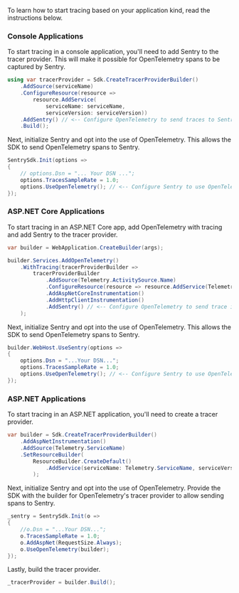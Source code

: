 To learn how to start tracing based on your application kind, read the instructions below.

### Console Applications

To start tracing in a console application, you'll need to add Sentry to the tracer provider. This will make it possible for OpenTelemetry spans to be captured by Sentry.

```csharp
using var tracerProvider = Sdk.CreateTracerProviderBuilder()
    .AddSource(serviceName)
    .ConfigureResource(resource =>
        resource.AddService(
            serviceName: serviceName,
            serviceVersion: serviceVersion))
    .AddSentry() // <-- Configure OpenTelemetry to send traces to Sentry
    .Build();
```

Next, initialize Sentry and opt into the use of OpenTelemetry. This allows the SDK to send OpenTelemetry spans to Sentry.

```csharp
SentrySdk.Init(options =>
{
    // options.Dsn = "... Your DSN ...";
    options.TracesSampleRate = 1.0;
    options.UseOpenTelemetry(); // <-- Configure Sentry to use OpenTelemetry trace information
});
```

### ASP.NET Core Applications

To start tracing in an ASP.NET Core app, add OpenTelemetry with tracing and add Sentry to the tracer provider.

```csharp
var builder = WebApplication.CreateBuilder(args);

builder.Services.AddOpenTelemetry()
    .WithTracing(tracerProviderBuilder =>
        tracerProviderBuilder
            .AddSource(Telemetry.ActivitySource.Name)
            .ConfigureResource(resource => resource.AddService(Telemetry.ServiceName))
            .AddAspNetCoreInstrumentation()
            .AddHttpClientInstrumentation()
            .AddSentry() // <-- Configure OpenTelemetry to send trace information to Sentry
    );
```

Next, initialize Sentry and opt into the use of OpenTelemetry. This allows the SDK to send OpenTelemetry spans to Sentry.

```csharp
builder.WebHost.UseSentry(options =>
{
    options.Dsn = "...Your DSN...";
    options.TracesSampleRate = 1.0;
    options.UseOpenTelemetry(); // <-- Configure Sentry to use OpenTelemetry trace information
});
```

### ASP.NET Applications

To start tracing in an ASP.NET application, you'll need to create a tracer provider.

```csharp
var builder = Sdk.CreateTracerProviderBuilder()
    .AddAspNetInstrumentation()
    .AddSource(Telemetry.ServiceName)
    .SetResourceBuilder(
        ResourceBuilder.CreateDefault()
            .AddService(serviceName: Telemetry.ServiceName, serviceVersion: "1.0.0")
        );

```

Next, initialize Sentry and opt into the use of OpenTelemetry. Provide the SDK with the builder for OpenTelemetry's tracer provider to allow sending spans to Sentry.

```csharp
_sentry = SentrySdk.Init(o =>
{
    //o.Dsn = "...Your DSN...";
    o.TracesSampleRate = 1.0;
    o.AddAspNet(RequestSize.Always);
    o.UseOpenTelemetry(builder);
});
```

Lastly, build the tracer provider.

```csharp
_tracerProvider = builder.Build();
```
